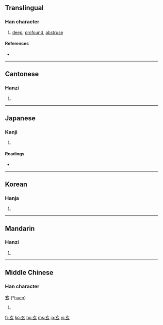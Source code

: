 ==Translingual==

===Han character===
{{Han char|rn=95|rad=玄|as=00|sn=5|four=0073<sub>2</sub>|canj=卜女戈 (YVI)}}

# [[deep]], [[profound]], [[abstruse]]

====References====
* {{Han ref|kx=0725.011|dkj=20814|dj=1134.080|hdz=10280.030|uh=7384|ud=29572|bh=A5C8|bd=42440}}

----

==Cantonese==

===Hanzi===
{{yue-hanzi|jyut=|y=yun4}}

# {{defn|Cantonese|sort=玄00}}

----

==Japanese==

===Kanji===
{{ja-kanji|grade=c|rs=玄00}}

# {{defn|Japanese}}

====Readings====
* {{ja-readings|on=[[げん]] (gen), [[けん]] (ken)|kun=[[くろ]] (kuro)}}

----

==Korean==

===Hanja===
{{ko-hanja|hangeul=현|eumhun=|rv=hyeon|mr=hyŏn|y=hyen}}

# {{defn|Korean|sort=玄00}}

----

==Mandarin==

===Hanzi===
{{cmn-hanzi|pin=[[xuán]] ([[xuan2]])|wg=hsüan<sup>2</sup>}}

# {{defn|Mandarin|sort=玄00}}

----

==Middle Chinese==

===Han character===
'''玄''' (*[[huen]])<!--asterisk signifies that this is a reconstructed pronunciation-->

# {{defn|Middle Chinese|sort=玄00}}

[[fr:玄]]
[[ko:玄]]
[[hu:玄]]
[[ms:玄]]
[[ja:玄]]
[[vi:玄]]